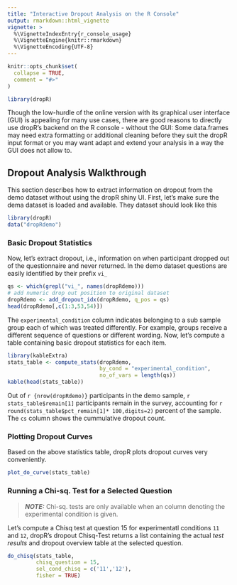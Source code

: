 ```yaml
---
title: "Interactive Dropout Analysis on the R Console"
output: rmarkdown::html_vignette
vignette: >
  %\VignetteIndexEntry{r_console_usage}
  %\VignetteEngine{knitr::rmarkdown}
  %\VignetteEncoding{UTF-8}
---
```


```r
knitr::opts_chunk$set(
  collapse = TRUE,
  comment = "#>"
)
```

```r
library(dropR)
```

Though the low-hurdle of the online version with its graphical user interface (GUI)
is appealing for many use cases, there are good reasons to directly use dropR's backend on the R console - without the GUI: Some data.frames may need extra formatting or additional cleaning before they suit the dropR input format or you may want adapt and extend your analysis in a way the GUI does not allow to. 


## Dropout Analysis Walkthrough

This section describes how to extract information on dropout from the demo dataset without using the dropR shiny UI. First, let's make sure the dema dataset is 
loaded and available. They dataset should look like this

```r
library(dropR)
data("dropRdemo")
```


### Basic Dropout Statistics

Now, let's extract dropout, i.e., information on when participant dropped out of the questionnaire and never returned. In the demo dataset questions are easily identified by their prefix `vi_`

```r
qs <- which(grepl("vi_", names(dropRdemo)))
# add numeric drop out position to original dataset
dropRdemo <- add_dropout_idx(dropRdemo, q_pos = qs)
head(dropRdemo[,c(1:3,53,54)])
```

The `experimental_condition` column indicates belonging to a sub sample group each of which was treated differently. For example, groups receive a different sequence of questions or different wording. Now, let's compute a table containing basic dropout statistics for each item.



```r
library(kableExtra)
stats_table <- compute_stats(dropRdemo,
                             by_cond = "experimental_condition",
                             no_of_vars = length(qs))
kable(head(stats_table))
```

Out of `r {nrow(dropRdemo)}` participants in the demo sample, `r stats_table$remain[1]` participants remain in the survey, accounting for `r round(stats_table$pct_remain[1]* 100,digits=2)` percent of the sample.
The `cs` column shows the cummulative dropout count.


### Plotting Dropout Curves

Based on the above statistics table, dropR plots dropout curves very conveniently.

```r
plot_do_curve(stats_table)

```


### Running a Chi-sq. Test for a Selected Question

> **_NOTE:_**  Chi-sq. tests are only available when an column denoting the experimental condition is given.

Let's compute a Chisq test at question 15 for experimentatl conditions `11` and `12`, dropR's dropout Chisq-Test returns a list containing the actual *test results* and dropout overview table at the selected question. 


```r
do_chisq(stats_table,
         chisq_question = 15,
         sel_cond_chisq = c('11','12'),
         fisher = TRUE)
```



